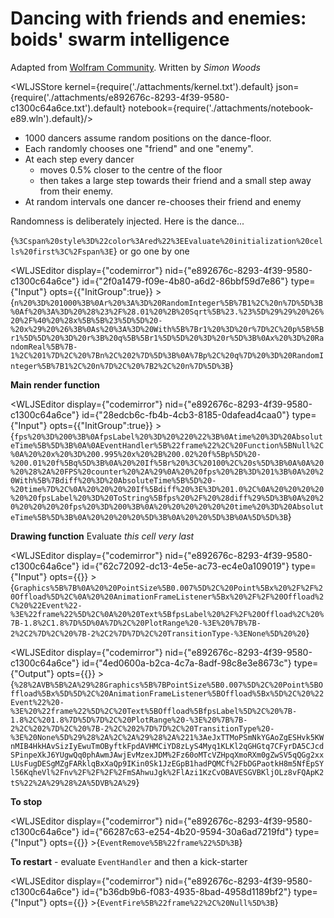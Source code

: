 # Dancing with friends and enemies: boids' swarm intelligence
Adapted from [Wolfram Community](https://community.wolfram.com/groups/-/m/t/122095). Written by *Simon Woods*




<WLJSStore kernel={require('./attachments/kernel.txt').default} json={require('./attachments/e892676c-8293-4f39-9580-c1300c64a6ce.txt').default} notebook={require('./attachments/notebook-e89.wln').default}/>




- 1000 dancers assume random positions on the dance-floor.
- Each randomly chooses one "friend" and one "enemy".
- At each step every dancer
  - moves 0.5% closer to the centre of the floor
  - then takes a large step towards their friend and a small step away from their enemy.
- At random intervals one dancer re-chooses their friend and enemy

Randomness is deliberately injected. Here is the dance...

<WLJSHTML>{`%3Cspan%20style%3D%22color%3Ared%22%3EEvaluate%20initialization%20cells%20first%3C%2Fspan%3E`}</WLJSHTML> or go one by one

<WLJSEditor display={"codemirror"} nid={"e892676c-8293-4f39-9580-c1300c64a6ce"} id={"2f0a1479-f09e-4b80-a6d2-86bbf59d7e86"} type={"Input"} opts={{"InitGroup":true}} >{`n%20%3D%201000%3B%0Ar%20%3A%3D%20RandomInteger%5B%7B1%2C%20n%7D%5D%3B%0Af%20%3A%3D%20%28%23%2F%28.01%20%2B%20Sqrt%5B%23.%23%5D%29%29%20%26%20%2F%40%20%28x%5B%5B%23%5D%5D%20-%20x%29%20%26%3B%0As%20%3A%3D%20With%5B%7Br1%20%3D%20r%7D%2C%20p%5B%5Br1%5D%5D%20%3D%20r%3B%20q%5B%5Br1%5D%5D%20%3D%20r%5D%3B%0Ax%20%3D%20RandomReal%5B%7B-1%2C%201%7D%2C%20%7Bn%2C%202%7D%5D%3B%0A%7Bp%2C%20q%7D%20%3D%20RandomInteger%5B%7B1%2C%20n%7D%2C%20%7B2%2C%20n%7D%5D%3B`}</WLJSEditor>

__Main render function__

<WLJSEditor display={"codemirror"} nid={"e892676c-8293-4f39-9580-c1300c64a6ce"} id={"28edcb6c-fb4b-4cb3-8185-0dafead4caa0"} type={"Input"} opts={{"InitGroup":true}} >{`fps%20%3D%200%3B%0AfpsLabel%20%3D%20%220%22%3B%0Atime%20%3D%20AbsoluteTime%5B%5D%3B%0A%0AEventHandler%5B%22frame%22%2C%20Function%5BNull%2C%0A%20%20x%20%3D%200.995%20x%20%2B%200.02%20f%5Bp%5D%20-%200.01%20f%5Bq%5D%3B%0A%20%20If%5Br%20%3C%20100%2C%20s%5D%3B%0A%0A%20%20%28%2A%20FPS%20counter%20%2A%29%0A%20%20fps%20%2B%3D%201%3B%0A%20%20With%5B%7Bdiff%20%3D%20AbsoluteTime%5B%5D%20-%20time%7D%2C%0A%20%20%20%20If%5Bdiff%20%3E%3D%201.0%2C%0A%20%20%20%20%20%20fpsLabel%20%3D%20ToString%5Bfps%20%2F%20%28diff%29%5D%3B%0A%20%20%20%20%20%20fps%20%3D%200%3B%0A%20%20%20%20%20%20time%20%3D%20AbsoluteTime%5B%5D%3B%0A%20%20%20%20%5D%3B%0A%20%20%5D%3B%0A%5D%5D%3B`}</WLJSEditor>

__Drawing function__
Evaluate *this cell very last*

<WLJSEditor display={"codemirror"} nid={"e892676c-8293-4f39-9580-c1300c64a6ce"} id={"62c72092-dc13-4e5e-ac73-ec4e0a109019"} type={"Input"} opts={{}} >{`Graphics%5B%7B%0A%20%20PointSize%5B0.007%5D%2C%20Point%5Bx%20%2F%2F%20Offload%5D%2C%0A%20%20AnimationFrameListener%5Bx%20%2F%2F%20Offload%2C%20%22Event%22-%3E%22frame%22%5D%2C%0A%20%20Text%5BfpsLabel%20%2F%2F%20Offload%2C%20%7B-1.8%2C1.8%7D%5D%0A%7D%2C%20PlotRange%20-%3E%20%7B%7B-2%2C2%7D%2C%20%7B-2%2C2%7D%7D%2C%20TransitionType-%3ENone%5D%20%20`}</WLJSEditor>

<WLJSEditor display={"codemirror"} nid={"e892676c-8293-4f39-9580-c1300c64a6ce"} id={"4ed0600a-b2ca-4c7a-8adf-98c8e3e8673c"} type={"Output"} opts={{}} >{`%28%2AVB%5B%2A%29%28Graphics%5B%7BPointSize%5B0.007%5D%2C%20Point%5BOffload%5Bx%5D%5D%2C%20AnimationFrameListener%5BOffload%5Bx%5D%2C%20%22Event%22%20-%3E%20%22frame%22%5D%2C%20Text%5BOffload%5BfpsLabel%5D%2C%20%7B-1.8%2C%201.8%7D%5D%7D%2C%20PlotRange%20-%3E%20%7B%7B-2%2C%202%7D%2C%20%7B-2%2C%202%7D%7D%2C%20TransitionType%20-%3E%20None%5D%29%28%2A%2C%2A%29%28%2A%221%3AeJxTTMoPSmNkYGAoZgESHvk5KWnMIB4HkHAvSizIyEwuTmOByftkFpdAVHMCiYD8zLyS4Myq1KLKl2qGHGtq7CFyrDA5CJcdSPinpeXkJ6YUgwQq0phAwmJAwjEvMzexJDM%2Fz60oMTcVZHpqXmoRXm0gZwSV5qQGg2xxLUsFugDESgMZgFARklqBxXaQp9IKin0Sk1JzEGpB1hadPQMCf%2FbDGPaotkH8m5NfEpSYl56KqheVl%2Fnv%2F%2F%2F%2FmSAhwuJgk%2FlAzi1KzCvOBAVESGVBKljOLz8vFQApK2tS%22%2A%29%28%2A%5DVB%2A%29`}</WLJSEditor>

__To stop__

<WLJSEditor display={"codemirror"} nid={"e892676c-8293-4f39-9580-c1300c64a6ce"} id={"66287c63-e254-4b20-9594-30a6ad7219fd"} type={"Input"} opts={{}} >{`EventRemove%5B%22frame%22%5D%3B`}</WLJSEditor>

__To restart__ - evaluate `EventHandler` and then a kick-starter

<WLJSEditor display={"codemirror"} nid={"e892676c-8293-4f39-9580-c1300c64a6ce"} id={"b36db9b6-f083-4935-8bad-4958d1189bf2"} type={"Input"} opts={{}} >{`EventFire%5B%22frame%22%2C%20Null%5D%3B`}</WLJSEditor>